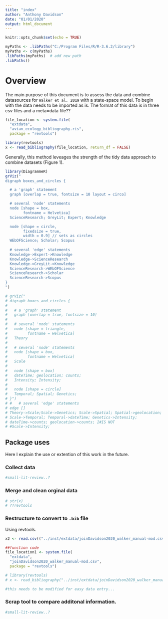 ```yaml
---
title: "index"
author: "Anthony Davidson"
date: "01/01/2020"
output: html_document
---
```


```r
knitr::opts_chunk$set(echo = TRUE)

myPaths <- .libPaths("C:/Program Files/R/R-3.6.2/library")
myPaths <- c(myPaths)
.libPaths(myPaths)  # add new path
.libPaths()

```

# Overview {#over}

The main purpose of this document is to assess the data and combine datasources for `Walker et al. 2019` with a state-space model. To begin with the data needs to be imported as is. The format of this data is in three csv files and a meta=data file??

```r
file_location <- system.file(
  "extdata",
  "avian_ecology_bibliography.ris",
  package = "revtools")

library(revtools)
x <- read_bibliography(file_location, return_df = FALSE)
```

Generally, this method leveages the strength of the tidy data approach to combine datasets (Figure 1).

```r
library(DiagrammeR)
grViz("
digraph boxes_and_circles {

  # a 'graph' statement
  graph [overlap = true, fontsize = 10 layout = circo]

  # several 'node' statements
  node [shape = box,
        fontname = Helvetica]
  ScienceResearch; GreyLit; Expert; Knowledge

  node [shape = circle,
        fixedsize = true,
        width = 0.9] // sets as circles
  WEbOFScience; Scholar; Scopus
  
  # several 'edge' statements
  Knowledge->Expert->Knowledge
  Knowledge->ScienceResearch
  Knowledge->GreyLit->Knowledge
  ScienceResearch->WEbOFScience
  ScienceResearch->Scholar
  ScienceResearch->Scopus
}
")
```

```r

# grViz("
# digraph boxes_and_circles {
# 
#   # a 'graph' statement
#   graph [overlap = true, fontsize = 10]
# 
#   # several 'node' statements
#   node [shape = triangle,
#         fontname = Helvetica]
#   Theory
#   
#   # several 'node' statements
#   node [shape = box,
#         fontname = Helvetica]
#   Scale
#   
#   node [shape = box]
#   dateTime; geolocation; counts;
#   Intensity; Intensity;
#   
#   node [shape = circle]
#   Temporal; Spatial; Genetics;
# }")
# #   # several 'edge' statements
# edge []
# Theory->Scale;Scale->Genetics; Scale->Spatial; Spatial->geolocation;
# Scale->Temporal; Temporal->dateTime; Genetics->Intensity;
# dateTime->counts; geolocation->counts; I#IS NOT
# #Scale->Intensity; 

```

## Package uses

Here I explain the use or extention of this work in the future.

### Collect data

```r
#small-lit-review..?
```

### Merge and clean orginal data

```r
# str(x)
# ??revtools
```

### Restructure to convert to `.bib` file

Using revtools.

```r
x2 <- read.csv(("../inst/extdata/joinDavidson2020_walker_manual-mod.csv"))

##function code
file_location1 <- system.file(
  "extdata",
  "joinDavidson2020_walker_manual-mod.csv",
  package = "revtools")

# library(revtools)
# x <- read_bibliography("../inst/extdata/joinDavidson2020_walker_manual-mod.csv", return_df = FALSE)

#this needs to be modified for easy data entry...

```

### Scrap tool to compare additonal information.

```r
#small-lit-review..?
```

###

